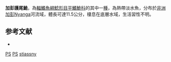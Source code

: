{{Speciesbox 
| taxon = Phractura stiassny
| authority = [[Skelton|Skelton]], 2007
| status = DD
| status_system = IUCN3.1
}}
'''加彭護尾鮠'''，為[[輻鰭魚綱|輻鰭魚綱]][[鯰形目|鯰形目]][[平鰭鮠科|平鰭鮠科]]的其中一[[種|種]]，為熱帶淡水魚，分布於[[非洲|非洲]][[加彭|加彭]]Nyanga河流域，體長可達11.5公分，棲息在底層水域，生活習性不明。

==参考文献==
*{{FishBase_species|genus=Phractura|species=stiassny|year=2014|month=10}}

{{Taxonbar}}

[[Category:IUCN红色名录数据缺乏物种|PS]]
[[Category:2007年描述的鱼类|PS]]
[[Category:護尾鮠屬|stiassny]]